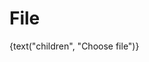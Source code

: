 
<Meta title="Objects/Form/File" component={File} />

# File

<Preview>
  <Story name="default">
    <File
      id={text("id", "id")}
      name={text("name", "name")}
      multipleCaption={text("multipleCaption", "Multiple Caption")}
    >
      {text("children", "Choose file")}
    </File>
  </Story>
</Preview>
